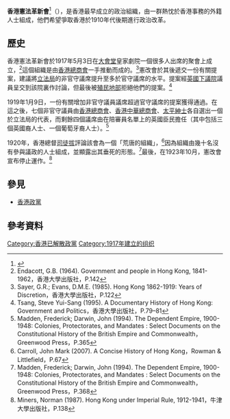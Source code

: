 {{香港政黨表
|中文名稱=香港憲法革新會
|英文名稱=Constitutional Reform Association of Hong Kong
|黨徽文件名 = 
|色彩編碼={{Party meta/color/香港憲法革新會}}
|頭銜1=主席
|姓名1=[[普樂|普樂]]
|頭銜2=副主席
|姓名2=[[何理玉|何理玉]]
|創立=1917年5月3日
|解散=1923年10月
|黨員人數=
|政治派系=[[改良主义|改革派]]
}}
'''香港憲法革新會'''<ref>{{Cite news|date=1949-02-26 |title=馬文輝教授述未來希望|work=香港工商日報}}</ref>（{{lang-en|Constitutional Reform Association of Hong Kong}}），是香港最早成立的政治組織，由一群熱忱於香港事務的外籍人士組成，他們希望爭取香港於1910年代後期進行政治改革。

==歷史==
香港憲法革新會於1917年5月3日在[[舊香港大會堂|大會堂]]皇家劇院一個很多人出席的聚會上成立，<ref>Endacott, G.B. (1964). Government and people in Hong Kong, 1841-1962，香港大學出版社，P.142</ref>這個組織是由[[香港總商會|香港總商會]]一手推動而成的。<ref>Sayer, G.R.; Evans, D.M.E. (1985). Hong Kong 1862-1919: Years of Discretion，香港大學出版社，P.122</ref>憲改會於其後遞交一份有關提案，建議將[[香港立法會|立法局]]的非官守議席提升至多於官守議席的水平。提案經[[英國下議院|英國下議院]]議員{{link-en|約翰．威爾|John Ward (trade unionist)}}呈交到該院裏作討論，但最後被[[殖民地部|殖民地部]]拒絕他們的提案。<ref>Tsang, Steve Yui-Sang (1995). A Documentary History of Hong Kong: Government and Politics，香港大學出版社，P.79–81</ref>

1919年1月9日，一份有關增加非官守議員議席超過官守議席的提案獲得通過。在這之後，七個非官守議員由[[香港總商會|香港總商會]]、[[香港中華總商會|香港中華總商會]]、[[太平紳士|太平紳士]]各自選出一個於立法局的代表，而剩餘四個議席由在陪審員名單上的英國臣民擔任（其中包括三個英國裔人士、一個葡萄牙裔人士）。<ref>Madden, Frederick; Darwin, John (1994). The Dependent Empire, 1900-1948: Colonies, Protectorates, and Mandates : Select Documents on the Constitutional History of the British Empire and Commonwealth，Greenwood Press，P.365</ref>

1920年，香港總督[[司徒拔|司徒拔]]評論該會為一個「荒唐的組織」，<ref>Carroll, John Mark (2007). A Concise History of Hong Kong，Rowman & Littlefield，P.67</ref>因為組織由幾十名沒有參與議政的人士組成，並顯露出其垂死的形態。<ref>Madden, Frederick; Darwin, John (1994). The Dependent Empire, 1900-1948: Colonies, Protectorates, and Mandates : Select Documents on the Constitutional History of the British Empire and Commonwealth，Greenwood Press，P.368</ref>最後，在1923年10月，憲改會宣布停止運作。<ref>Miners, Norman (1987). Hong Kong under Imperial Rule, 1912-1941，牛津大學出版社，P.138</ref>

== 參見 ==
* [[香港政黨|香港政黨]]

==參考資料==
{{reflist}}

{{香港政黨}}

[[Category:香港已解散政黨|Category:香港已解散政黨]]
[[Category:1917年建立的组织|Category:1917年建立的组织]]